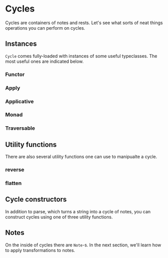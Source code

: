 # Cycles


Cycles are containers of notes and rests. Let's see what sorts of neat things operations you can perform on cycles.

## Instances

`Cycle` comes fully-loaded with instances of some useful typeclasses. The most useful ones are indicated below.

### Functor

### Apply

### Applicative

### Monad

### Traversable

## Utility functions

There are also several utility functions one can use to manipualte a cycle.

### reverse

### flatten

## Cycle constructors

In addition to parse, which turns a string into a cycle of notes, you can construct cycles using one of three utility functions.

## Notes

On the inside of cycles there are `Note`-s. In the next section, we'll learn how to apply transformations to notes.

<Nav prev ={"../notes"} prevT={"Notes"} next ={"../sequences"} nextT={"Sequences"} />